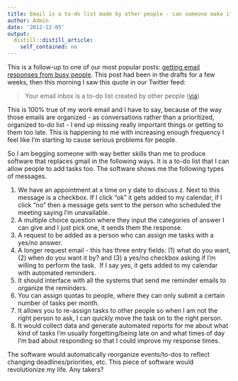 ```yaml
---
title: Email is a to-do list made by other people - can someone make it more efficient?!
author: Admin
date: '2012-12-05'
output:
  distill::distill_article:
    self_contained: no
---
```


This is a follow-up to one of our most popular posts: <a href="http://simplystatistics.org/post/10558246695/getting-email-responses-from-busy-people" target="_blank">getting email responses from busy people</a>. This post had been in the drafts for a few weeks, then this morning I saw this quote in our Twitter feed:

> Your email inbox is a to-do list created by other people ([via](https://twitter.com/medriscoll/status/276352287230803968))

This is 100% true of my work email and I have to say, because of the way those emails are organized - as conversations rather than a prioritized, organized to-do list - I end up missing really important things or getting to them too late. This is happening to me with increasing enough frequency I feel like I'm starting to cause serious problems for people.

So I am begging someone with way better skills than me to produce software that replaces gmail in the following ways. It is a to-do list that I can allow people to add tasks too. The software shows me the following types of messages.

  1. We have an appointment at x time on y date to discuss z. Next to this message is a checkbox. If I click “ok” it gets added to my calendar, if I click “no” then a message gets sent to the person who scheduled the meeting saying I’m unavailable.
  2. A multiple choice question where they input the categories of answer I can give and I just pick one, it sends them the response.
  3. A request to be added as a person who can assign me tasks with a yes/no answer.
  4. A longer request email - this has three entry fields: (1) what do you want, (2) when do you want it by? and (3) a yes/no checkbox asking if I’m willing to perform the task.  If I say yes, it gets added to my calendar with automated reminders.
  5. It should interface with all the systems that send me reminder emails to organize the reminders.
  6. You can assign quotas to people, where they can only submit a certain number of tasks per month.
  7. It allows you to re-assign tasks to other people so when I am not the right person to ask, I can quickly move the task on to the right person.
  8. It would collect data and generate automated reports for me about what kind of tasks I'm usually forgetting/being late on and what times of day I'm bad about responding so that I could improve my response times.

The software would automatically reorganize events/to-dos to reflect changing deadlines/priorities, etc. This piece of software would revolutionize my life. Any takers?
